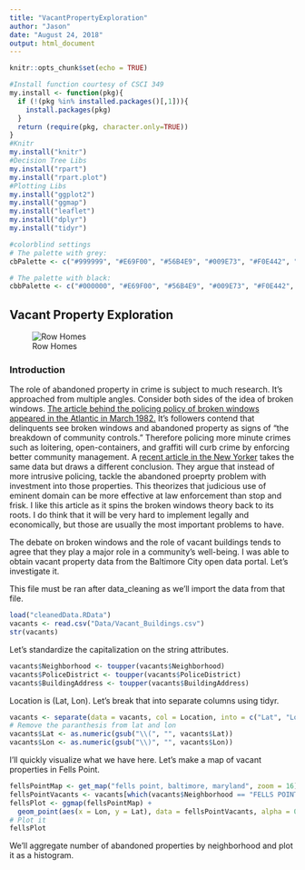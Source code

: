 ```yaml
---
title: "VacantPropertyExploration"
author: "Jason"
date: "August 24, 2018"
output: html_document
---
```


```r
knitr::opts_chunk$set(echo = TRUE)

#Install function courtesy of CSCI 349
my.install <- function(pkg){
  if (!(pkg %in% installed.packages()[,1])){
    install.packages(pkg)
  }
  return (require(pkg, character.only=TRUE))
}
#Knitr
my.install("knitr")
#Decision Tree Libs
my.install("rpart")
my.install("rpart.plot")
#Plotting Libs
my.install("ggplot2")
my.install("ggmap")
my.install("leaflet")
my.install("dplyr")
my.install("tidyr")

#colorblind settings
# The palette with grey:
cbPalette <- c("#999999", "#E69F00", "#56B4E9", "#009E73", "#F0E442", "#0072B2", "#D55E00", "#CC79A7")

# The palette with black:
cbbPalette <- c("#000000", "#E69F00", "#56B4E9", "#009E73", "#F0E442", "#0072B2", "#D55E00", "#CC79A7")
```

## Vacant Property Exploration

![Row Homes](https://c1.staticflickr.com/3/2712/4124862282_8e42a85b13_b.jpg)

### Introduction ###

The role of abandoned property in crime is subject to much research. It's approached from multiple angles. Consider both sides of the idea of broken windows. [The article behind the policing policy of broken windows appeared in the Atlantic in March 1982.](https://www.theatlantic.com/magazine/archive/1982/03/broken-windows/304465/) It's followers  contend that delinquents see broken windows and abandoned property as signs of "the breakdown of community controls." Therefore policing more minute crimes such as loitering, open-containers, and graffiti will curb crime by enforcing better community management.  A [recent article in the New Yorker](https://www.newyorker.com/books/page-turner/the-other-side-of-broken-windows) takes the same data but draws a different conclusion. They argue that instead of more intrusive policing, tackle the abandoned proeprty problem with investment into those properties. This theorizes that judicious use of eminent domain can be more effective at law enforcement than stop and frisk. I like this article as it spins the broken windows theory back to its roots. I do think that it will be very hard to implement legally and economically, but those are usually the most important problems to have.

The debate on broken windows and the role of vacant buildings tends to agree that they play a major role in a community's well-being. I was able to obtain vacant property data from the Baltimore City open data portal. Let's investigate it.

This file must be ran after data_cleaning as we'll import the data from that file.

```r
load("cleanedData.RData")
vacants <- read.csv("Data/Vacant_Buildings.csv")
str(vacants)
```

Let's standardize the capitalization on the string attributes.
```r
vacants$Neighborhood <- toupper(vacants$Neighborhood)
vacants$PoliceDistrict <- toupper(vacants$PoliceDistrict)
vacants$BuildingAddress <- toupper(vacants$BuildingAddress)
```

Location is (Lat, Lon). Let's break that into separate columns using tidyr.
```r
vacants <- separate(data = vacants, col = Location, into = c("Lat", "Lon"), sep = ",")
# Remove the paranthesis from lat and lon
vacants$Lat <- as.numeric(gsub("\\(", "", vacants$Lat))
vacants$Lon <- as.numeric(gsub("\\)", "", vacants$Lon))
```

I'll quickly visualize what we have here. Let's make a map of vacant properties in Fells Point.
```r
fellsPointMap <- get_map("fells point, baltimore, maryland", zoom = 16)
fellsPointVacants <- vacants[which(vacants$Neighborhood == "FELLS POINT"),]
fellsPlot <- ggmap(fellsPointMap) +
  geom_point(aes(x = Lon, y = Lat), data = fellsPointVacants, alpha = 0.5)
# Plot it
fellsPlot
```

We'll aggregate number of abandoned properties by neighborhood and plot it as a histogram.
```r

```